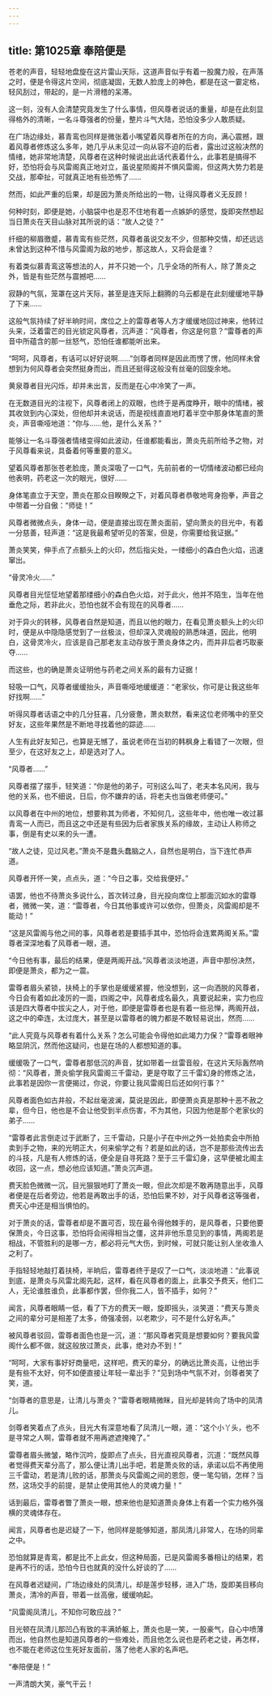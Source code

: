 ```yaml
---
---
---
```

title: 第1025章 奉陪便是
---



苍老的声音，轻轻地盘旋在这片雷山天际，这道声音似乎有着一股魔力般，在声落之时，便是令得这片空间，彻底凝固，无数人脸庞上的神色，都是在这一霎定格，轻风刮过，带起的，是一片滑稽的呆滞。

这一刻，没有人会清楚究竟发生了什么事情，但风尊者说话的重量，却是在此刻显得格外的清晰，一名斗尊强者的份量，整片斗气大陆，恐怕没多少人敢质疑。

在广场边缘处，慕青鸾也同样是微张着小嘴望着风尊者所在的方向，满心震撼，跟着风尊者修炼这么多年，她几乎从未见过一向从容不迫的后者，露出过这般决然的情绪，她非常地清楚，风尊者在这种时候说出此话代表着什么，此事若是搞得不好，恐怕将会与风雷阁真正地对立，虽说星陨阁并不惧风雷阁，但这两大势力若是交战，那牵扯，可就真正地有些恐怖了……

然而，如此严重的后果，却是因为萧炎所给出的一物，让得风尊者义无反顾！

何种时刻，即便是她，小脑袋中也是忍不住地有着一点嫉妒的感觉，旋即突然想起当日萧炎在天目山脉对其所说的话：“故人之徒？”

纤细的柳眉徼蹙，慕青鸾有些茫然，风尊者虽说交友不少，但那种交情，却还远远未曾达到这种不惜与风雷阁为敌的地步，那这故人，又将会是谁？

有着类似慕青鸾这等想法的人，并不只她一个，几乎全场的所有人，除了萧炎之外，皆是有些茫然与震撼吧……

寂静的气氛，笼罩在这片天际，甚至是连天际上翻腾的乌云都是在此刻缓缓地平静了下来……

这般气氛持续了好半晌时间，席位之上的雷尊者等人方才缓缓地回过神来，他转过头来，泛着雷芒的目光锁定风尊者，沉声道：“风尊者，你这是何意？”雷尊者的声音中所蕴含的那一丝怒气，恐怕任谁都能听出来。

“呵呵，风尊者，有话可以好好说啊……”剑尊者同样是因此而愣了愣，他同样未曾想到为何风尊者会突然挺身而出，而且还挺得这般没有丝毫的回旋余地。

黄泉尊者目光闪烁，却并未出言，反而是在心中冷笑了一声。

在无数道目光的注视下，风尊者闭上的双眼，也终于是再度睁开，眼中的情绪，被其收敛到内心深处，但他却并未说话，而是视线直直地盯着半空中那身体笔直的萧炎，声音嘶哑地道：“你与……他，是什么关系？”

能够让一名斗尊强者情绪变得如此波动，任谁都能看出，萧炎先前所给予之物，对于风尊看来说，具备着何等重要的意义。

望着风尊者那张苍老脸庞，萧炎深吸了一口气，先前前者的一切情绪波动都已经向他表明，药老这一次的眼光，很好……

身体笔直立于天空，萧炎在那众目睽睽之下，对着风尊者恭敬地弯身抱拳，声音之中带着一分自傲：“师徒！”

风尊者微微点头，身体一动，便是直接出现在萧炎面前，望向萧炎的目光中，有着一分慈善，轻声道：“这是我最希望听见的答案，但是，你需要给我证据。”

萧炎笑笑，伸手点了点额头上的火印，然后指尖处，一缕细小的森白色火焰，迅速窜出。

“骨灵冷火……”

风尊者目光怔怔地望着那缕细小的森白色火焰，对于此火，他并不陌生，当年在他垂危之际，若非此火，恐怕也就不会有现在的风尊者……

对于异火的转移，风尊者自然是知道，而且以他的眼力，在看见萧炎额头上的火印时，便是从中隐隐感觉到了一丝极淡，但却深入灵魂般的熟悉味道，因此，他明白，这骨灵冷火，应该是自己那老友主动存放于萧炎身体之内，而并非后者巧取豪夺……

而这些，也的确是萧炎证明他与药老之间关系的最有力证据！

轻吸一口气，风尊者缓缓抬头，声音嘶哑地缓缓道：“老家伙，你可是让我这些年好找啊……”

听得风尊者话语之中的几分狂喜，几分疲惫，萧炎默然，看来这位老师嘴中的至交好友，这些年果然是不断地寻找着他的踪迹……

人生有此好友知己，也算是无憾了，虽说老师在当初的韩枫身上看错了一次眼，但至少，在这好友之上，却是选对了人。

“风尊者……”

风尊者摆了摆手，轻笑道：“你是他的弟子，可别这么叫了，老夫本名风闲，我与他的关系，也不细说，日后，你不嫌弃的话，将老夫也当做老师便可。”

以风尊者在中州的地位，想要称其为师者，不知何几，这些年中，他也唯一收过慕青鸾一人而已，而且这之中还是有些因为后者家族关系的缘故，主动让人称师之事，倒是有史以来的头一遭。

“故人之徒，见过风老。”萧炎不是蠢头蠢脑之人，自然也是明白，当下连忙恭声道。

风尊者开怀一笑，点点头，道：“今日之事，交给我便好。”

语罢，他也不待萧炎多说什么，首次转过身，目光投向席位上那面沉如水的雷尊者，微微一笑，道：“雷尊者，今日其他事或许可以依你，但萧炎，风雷阁却是不能动！”

“这是风雷阁与他之间的事，风尊者若是要插手其中，恐怕将会连累两阁关系。”雷尊者深深地看了风尊者一眼，道。

“今日他有事，最后的结果，便是两阁开战。”风尊者淡淡地道，声音中那份决然，即便是萧炎，都为之一震。

雷尊者眉头紧锁，扶椅上的手掌也是缓缓紧握，他没想到，这一向洒脱的风尊者，今日会有着如此凌厉的一面，四阁之中，风尊者成名最久，真要说起来，实力也应该是四大尊者中拔尖之人，对于他，即便是雷尊者也是有着一些忌惮，两阁开战，这之中的牵连，太过庞大，甚至是以雷尊者的魄力都是不敢轻易说出，然而……

“此人究竟与风尊者有着什么关系？怎么可能会令得他如此竭力力保？”雷尊者眼神略显阴沉，然而他这疑问，也是在场的人都想知道的事。

缓缓吸了一口气，雷尊者那低沉的声音，犹如带着一丝雷音般，在这片天际轰然响彻：“风尊者，萧炎偷学我风雷阁三千雷动，更是夺取了三千雷幻身的修炼之法，此事若是因你一言便揭过，你说，你要让我风雷阁日后还如何行事？”

风尊者面色如古井般，不起丝毫波澜，莫说是因此，即便萧炎真是那种十恶不赦之辈，但今日，他也是不会让他受到半点伤害，不为其他，只因为他是那个老家伙的弟子……

“雷尊者此言倒走过于武断了，三千雷动，只是小子在中州之外一处拍卖会中所拍卖到手之物，来的光明正大，何来偷学之有？若是如此的话，岂不是那些流传出去的斗技，凡是有人修炼的话，便全是自寻死路？至于三千雷幻身，这早便被北阁主收回，这一点，想必他应该知道。”萧炎沉声道。

费天脸色微微一沉，目光狠狠地盯了萧炎一眼，但此次却是不敢再随意出手，风尊者便是在后者旁边，他若是再敢出手的话，恐怕后果不妙，对于风尊者这等强者，费天心中还是相当惧怕的。

对于萧炎的话，雷尊者却是不置可否，现在最令得他棘手的，是风尊者，只要他要保萧炎，今日这事，恐怕将会闹得相当之僵，这并非他乐意见到的事情，两阁若是相战，不管胜利的是哪一方，都必将元气大伤，到时候，可就只能让别人坐收渔人之利了。

手指轻轻地敲打着扶椅，半晌后，雷尊者终于是叹了一口气，淡淡地道：“此事说到底，是萧炎与风雷北阁先起，这样，看在风尊者的面上，此事交予费天，他们二人，无论谁胜谁负，此事都作罢，但你我二人，皆不插手，如何？”

闻言，风尊者眼睛一低，看了下方的费天一眼，旋即摇头，淡笑道：“费天与萧炎之间的辈分可是相差了太多，倚强凌弱，以老欺少，可不是什么好名声。”

被风尊者驳回，雷尊者面色也是一沉，道：“那风尊者究竟是想要如何？要我风雷阁什么都不做，就这般放过萧炎，此事，绝对办不到！”

“呵呵，大家有事好好商量吧，这样吧，费天的辈分，的确远比萧炎高，让他出手是有些不太好，何不如便直接让年轻一辈出手？”见到场中气氛不对，剑尊者笑了笑，道。

“剑尊者的意思是，让清儿与萧炎？”雷尊者眼睛微眯，目光却是转向了场中的凤清儿。

剑尊者笑着点了点头，目光大有深意地看了凤清儿一眼，道：“这个小丫头，也不是寻常之人啊，雷尊者就不用再遮遮掩掩了。”

雷尊者眉头微皱，略作沉吟，旋即点了点头，目光直视风尊者，沉道：“既然风尊者觉得费天辈分高了，那么便让清儿出手吧，若是萧炎败的话，承诺以后不再使用三千雷动，若是清儿败的话，那萧炎与风雷阁之间的恩怨，便一笔勾销，怎样？当然，这场交手的前提，是禁止使用其他人的灵魂力量！”

话到最后，雷尊者瞥了萧炎一眼，想来他也是知道萧炎身体上有着一个实力格外强横的灵魂体存在。

闻言，风尊者也是迟疑了一下，他同样是能够知道，那凤清儿非常人，在场的同辈之中。

恐怕就算是青鸾，都是比不上此女，但这种局面，已是风雷阁多番相让的结果，若是再不行的话，恐怕今日也就真的没什么好谈的了……

在风尊者迟疑间，广场边缘处的凤清儿，却是莲步轻移，进入广场，旋即美目移向萧炎，清冷的声音，带着一丝高傲，缓缓响起。

“风雷阁凤清儿，不知你可敢应战？”

目光顿在凤清儿那凹凸有致的丰满娇躯上，萧炎也是一笑，一股豪气，自心中喷薄而出，他自然也是知道风尊者的一些难处，而且他怎么说也是药老之徒，再怎样，也不能在老师这位生死好友面前，落了他老人家的名声吧。

“奉陪便是！”

一声清朗大笑，豪气干云！
